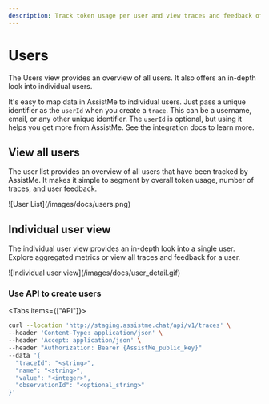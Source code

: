```yaml
---
description: Track token usage per user and view traces and feedback of individual users.
---
```


# Users

The Users view provides an overview of all users. It also offers an in-depth look into individual users.

It's easy to map data in AssistMe to individual users. Just pass a unique identifier as the `userId` when you create a `trace`. This can be a username, email, or any other unique identifier. The `userId` is optional, but using it helps you get more from AssistMe. See the integration docs to learn more.

## View all users

The user list provides an overview of all users that have been tracked by AssistMe. It makes it simple to segment by overall token usage, number of traces, and user feedback.


<Frame>![User List](/images/docs/users.png)</Frame>

## Individual user view

The individual user view provides an in-depth look into a single user. Explore aggregated metrics or view all traces and feedback for a user.

<Frame>![Individual user view](/images/docs/user_detail.gif)</Frame>

### Use API to create users


<Tabs items={["API"]}>
  <Tab>
 
  ```bash
  curl --location 'http://staging.assistme.chat/api/v1/traces' \
  --header 'Content-Type: application/json' \
  --header 'Accept: application/json' \
  --header "Authorization: Bearer {AssistMe_public_key}"
  --data '{
    "traceId": "<string>",
    "name": "<string>",
    "value": "<integer>",
    "observationId": "<optional_string>"
  }'
  ```
 
  </Tab>

  </Tabs>